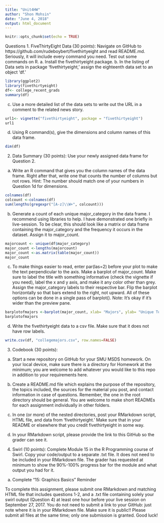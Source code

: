 ```yaml
---
title: "Unit4HW"
author: "Shon Mohsin"
date: "June 4, 2018"
output: html_document
---
```


```r
knitr::opts_chunk$set(echo = TRUE)
```

Questions
1. FiveThirtyEight Data (30 points): Navigate on GitHub to
https://github.com/rudeboybert/fivethirtyeight and read README.md. Seriously, it will
include every command you need. Test out some commands on R.
a. Install the fivethirtyeight package.
b. In the listing of Data sets in package ‘fivethirtyeight,’ assign the eighteenth data set to
an object ‘df.’

```r
library(ggplot2)
library(fivethirtyeight)
df<- college_recent_grads
summary(df)
```

c. Use a more detailed list of the data sets to write out the URL in a comment to the related news story.

```r
url1<- vignette("fivethirtyeight", package = "fivethirtyeight")
url1
```
d. Using R command(s), give the dimensions and column names of this data frame.

```r
dim(df)
```

2. Data Summary (30 points): Use your newly assigned data frame for Question 2.
a. Write an R command that gives you the column names of the data frame. Right after that, write one that counts the number of columns but not rows. Hint: The number should match one of your numbers in Question 1d for dimensions.

```r
colnames(df)
colcount <-colnames(df)
sum(lengths(gregexpr("[A-z]\\W+", colcount)))
```
b. Generate a count of each unique major_category in the data frame. I recommend using libraries to help. I have demonstrated one briefly in live-session. To be clear, this should look like a matrix or data frame containing the major_category and the frequency it occurs in the dataset. Assign it to major_count.

```r
majorcount <- unique(df$major_category)
major_count <-lengths(majorcount)
major_count <-as.matrix(table(major_count))
major_count

```


c. To make things easier to read, enter par(las=2) before your plot to make the text perpendicular to the axis. Make a barplot of major_count. Make sure to label the title with something informative (check the vignette if you need), label the x and y axis, and make it any color other than grey. Assign the major_category labels to their respective bar. Flip the barplot horizontally so that bars extend to the right, not upward. All of these options can be done in a single pass of barplot(). Note: It’s okay if it’s wider than the preview pane.

```r
barplotofmajors <-barplot(major_count, xlab= "Majors", ylab= "Unique Total", col=2, las=2)
barplotofmajors
```
d. Write the fivethirtyeight data to a csv file. Make sure that it does not have row labels.

```r
write.csv(df, "collegemajors.csv", row.names=FALSE)
```

3. Codebook (30 points):
a. Start a new repository on GitHub for your SMU MSDS homework. On your local
device, make sure there is a directory for Homework at the minimum; you are
welcome to add whatever you would like to this repo in addition to your requirements
here.



b. Create a README.md file which explains the purpose of the repository, the topics
included, the sources for the material you post, and contact information in case of
questions. Remember, the one in the root directory should be general. You are
welcome to make short READMEs for each assignment individually in other folders.

c. In one (or more) of the nested directories, post your RMarkdown script, HTML file,
and data from ‘fivethirtyeight.’ Make sure that in your README or elsewhere that
you credit fivethirtyeight in some way.

d. In your RMarkdown script, please provide the link to this GitHub so the grader can see
it.

4. Swirl (10 points): Complete Module 15 in the R Programming course of Swirl. Copy
your code/output to a separate .txt file. It does not need to be included in your
RMarkdown file. The grader has requested at minimum to show the 90%-100%
progress bar for the module and what output you had for it.
a. Complete “15: Graphics Basics”
Reminder

To complete this assignment, please submit one RMarkdown and matching HTML file
that includes questions 1-2, and a .txt file containing solely your swirl output (Question 4)
at least one hour before your live session on September 27, 2017. You do not need to
submit a link to your GitHub: just note where it is in your RMarkdown file. Make sure it
is public!! Please submit all files at the same time; only one submission is granted.
Good luck!
